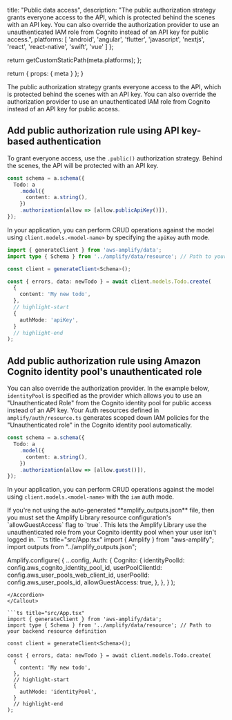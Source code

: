 
  title: "Public data access",
  description: "The public authorization strategy grants everyone access to the API, which is protected behind the scenes with an API key. You can also override the authorization provider to use an unauthenticated IAM role from Cognito instead of an API key for public access.",
  platforms: [
    'android',
    'angular',
    'flutter',
    'javascript',
    'nextjs',
    'react',
    'react-native',
    'swift',
    'vue'
  ]
};

  return getCustomStaticPath(meta.platforms);
};

  return {
    props: {
      meta
    }
  };
}

The public authorization strategy grants everyone access to the API, which is protected behind the scenes with an API key. You can also override the authorization provider to use an unauthenticated IAM role from Cognito instead of an API key for public access.

## Add public authorization rule using API key-based authentication

To grant everyone access, use the `.public()` authorization strategy. Behind the scenes, the API will be protected with an API key.

```ts title="amplify/data/resource.ts"
const schema = a.schema({
  Todo: a
    .model({
      content: a.string(),
    })
    .authorization(allow => [allow.publicApiKey()]),
});
```

In your application, you can perform CRUD operations against the model using `client.models.<model-name>` by specifying the `apiKey` auth mode.

```ts
import { generateClient } from 'aws-amplify/data';
import type { Schema } from '../amplify/data/resource'; // Path to your backend resource definition

const client = generateClient<Schema>();

const { errors, data: newTodo } = await client.models.Todo.create(
  {
    content: 'My new todo',
  },
  // highlight-start
  {
    authMode: 'apiKey',
  }
  // highlight-end
);
```

## Add public authorization rule using Amazon Cognito identity pool's unauthenticated role

You can also override the authorization provider. In the example below, `identityPool` is specified as the provider which allows you to use an "Unauthenticated Role" from the Cognito identity pool for public access instead of an API key. Your Auth resources defined in `amplify/auth/resource.ts` generates scoped down IAM policies for the "Unauthenticated role" in the Cognito identity pool automatically.

```ts title="amplify/data/resource.ts"
const schema = a.schema({
  Todo: a
    .model({
      content: a.string(),
    })
    .authorization(allow => [allow.guest()]),
});
```

In your application, you can perform CRUD operations against the model using `client.models.<model-name>` with the `iam` auth mode.

<Callout info>
If you're not using the auto-generated **amplify_outputs.json** file, then you must set the Amplify Library resource configuration's `allowGuestAccess` flag to `true`. This lets the Amplify Library use the unauthenticated role from your Cognito identity pool when your user isn't logged in.

<Accordion title="Amplify configuration">
```ts title="src/App.tsx"
import { Amplify } from "aws-amplify";
import outputs from "../amplify_outputs.json";

Amplify.configure(
  {
    ...config,
    Auth: {
      Cognito: {
        identityPoolId: config.aws_cognito_identity_pool_id,
        userPoolClientId: config.aws_user_pools_web_client_id,
        userPoolId: config.aws_user_pools_id,
        allowGuestAccess: true,
      },
    },
  }
);
```
</Accordion>
</Callout>

```ts title="src/App.tsx"
import { generateClient } from 'aws-amplify/data';
import type { Schema } from '../amplify/data/resource'; // Path to your backend resource definition

const client = generateClient<Schema>();

const { errors, data: newTodo } = await client.models.Todo.create(
  {
    content: 'My new todo',
  },
  // highlight-start
  {
    authMode: 'identityPool',
  }
  // highlight-end
);
```
